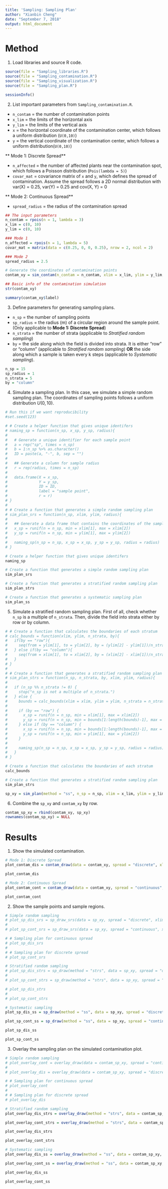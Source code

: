 ```yaml
---
title: 'Sampling: Sampling Plan'
author: "Xianbin Cheng"
date: "September 7, 2018"
output: html_document
---
```


# Method

1. Load libraries and source R code.

```r
source(file = "Sampling_libraries.R")
source(file = "Sampling_contamination.R")
source(file = "Sampling_visualization.R")
source(file = "Sampling_plan.R")
```

```r
sessionInfo()
```

2. List important parameters from `Sampling_contamination.R`.

* `n_contam` = the number of contamination points  
* `x_lim` = the limits of the horizontal axis  
* `y_lim` = the limits of the vertical axis  
* `x` = the horizontal coordinate of the contamination center, which follows a uniform distribution (`U(0,10)`)
* `y` = the vertical coordinate of the contamination center, which follows a uniform distribution(`U(0,10)`)  

** Mode 1: Discrete Spread** 

* `n_affected` = the number of affected plants near the contamination spot, which follows a Poisson distribution (`Pois(lambda = 5)`)   
* `covar_mat` = covariance matrix of `x` and `y`, which defines the spread of contamination. Assume the spread follows a 2D normal distribution with var(X) = 0.25, var(Y) = 0.25 and cov(X, Y) = 0  

** Mode 2: Continuous Spread**

* `spread_radius` = the radius of the contamination spread

```r
## The input parameters
n_contam = rpois(n = 1, lambda = 3)
x_lim = c(0, 10)
y_lim = c(0, 10)

### Mode 1
n_affected = rpois(n = 1, lambda = 5)
covar_mat = matrix(data = c(0.25, 0, 0, 0.25), nrow = 2, ncol = 2)

### Mode 2
spread_radius = 2.5
```

```r
# Generate the coordinates of contamination points
contam_xy = sim_contam(n_contam = n_contam, xlim = x_lim, ylim = y_lim, covariance = covar_mat, n_affected = n_affected, radius = spread_radius) 
```

```r
## Basic info of the contamination simulation
str(contam_xy)

summary(contam_xy$label)
```


3. Define parameters for generating sampling plans.

* `n_sp` = the number of sampling points
* `sp_radius` = the radius (m) of a circular region around the sample point. (Only applicable to **Mode 1: Discrete Spread**)
* `n_strata` = the number of strata (applicable to *Stratified random sampling*)
* `by` = the side along which the field is divided into strata. It is either "row" or "column" (applicable to *Stratified random sampling*) **OR** the side along which a sample is taken every k steps (applicable to *Systematic sampling*).

```r
n_sp = 15
sp_radius = 1
n_strata = 5
by = "column"
```

4. Simulate a sampling plan. In this case, we simulate a simple random sampling plan. The coordinates of sampling points follows a uniform distribution $U(0,10)$.

```r
# Run this if we want reproducibility
#set.seed(123)
```

```r
# # Create a helper function that gives unique identifers
# naming_sp = function(n_sp, x_sp, y_sp, radius){
#   
#   # Generate a unique identifier for each sample point
#   a = rep("sp", times = n_sp)
#   b = 1:n_sp %>% as.character()
#   ID = paste(a, "-", b, sep = "")
#   
#   ## Generate a column for sample radius
#   r = rep(radius, times = n_sp)
#   
#   data.frame(X = x_sp,
#              Y = y_sp,
#              ID = ID,
#              label = "sample point",
#              r = r)
# }
# 
# # Create a function that generates a simple random sampling plan
# sim_plan_srs = function(n_sp, xlim, ylim, radius){
#   
#   ## Generate a data frame that contains the coordinates of the sampling points
#   x_sp = runif(n = n_sp, min = xlim[1], max = xlim[2])
#   y_sp = runif(n = n_sp, min = ylim[1], max = ylim[2])
#   
#   naming_sp(n_sp = n_sp, x_sp = x_sp, y_sp = y_sp, radius = radius)
# }
```

```r
# Create a helper function that gives unique identifers
naming_sp

# Create a function that generates a simple random sampling plan
sim_plan_srs

# Create a function that generates a stratified random sampling plan
sim_plan_strs

# Create a function that generates a systematic sampling plan
sim_plan_ss
```


5. Simulate a stratified random sampling plan. First of all, check whether `n_sp` is a multiple of `n_strata`. Then, divide the field into strata either by row or by column.

```r
# # Create a function that calculates the boundaries of each stratum
# calc_bounds = function(xlim, ylim, n_strata, by){
#   if(by == "row"){
#     seq(from = ylim[1], to = ylim[2], by = (ylim[2] - ylim[1])/n_strata)
#   } else if(by == "column"){
#     seq(from = xlim[1], to = xlim[2], by = (xlim[2] - xlim[1])/n_strata)
#   }
# }
# 
# # Create a function that generates a stratified random sampling plan
# sim_plan_strs = function(n_sp, n_strata, by, xlim, ylim, radius){
#    
#   if (n_sp %% n_strata != 0) {
#     stop("n_sp is not a multiple of n_strata.")
#   } else {
#     bounds = calc_bounds(xlim = xlim, ylim = ylim, n_strata = n_strata, by = by)
#     
#     if (by == "row") {
#       x_sp = runif(n = n_sp, min = xlim[1], max = xlim[2])
#       y_sp = runif(n = n_sp, min = bounds[1:length(bounds)-1], max = bounds[2:length(bounds)])
#     } else if (by == "column") {
#       x_sp = runif(n = n_sp, min = bounds[1:length(bounds)-1], max = bounds[2:length(bounds)])
#       y_sp = runif(n = n_sp, min = ylim[1], max = ylim[2])
#     }
#     
#     naming_sp(n_sp = n_sp, x_sp = x_sp, y_sp = y_sp, radius = radius)
#   }
# }
```

```r
# Create a function that calculates the boundaries of each stratum
calc_bounds

# Create a function that generates a stratified random sampling plan
sim_plan_strs
```

```r
sp_xy = sim_plan(method = "ss", n_sp = n_sp, xlim = x_lim, ylim = y_lim, radius = sp_radius, by = by)
```


6. Combine the `sp_xy` and `contam_xy` by row.

```r
contam_sp_xy = rbind(contam_xy, sp_xy)
rownames(contam_sp_xy) = NULL
```

# Results

1. Show the simulated contamination.

```r
# Mode 1: Discrete Spread
plot_contam_dis = contam_draw(data = contam_xy, spread = "discrete", xlim = x_lim, ylim = y_lim)

plot_contam_dis

# Mode 2: Continuous Spread
plot_contam_cont = contam_draw(data = contam_xy, spread = "continuous", xlim = x_lim, ylim = y_lim)

plot_contam_cont
```

2. Show the sample points and sample regions.

```r
# Simple random sampling
# plot_sp_dis_srs = sp_draw_srs(data = sp_xy, spread = "discrete", xlim = x_lim, ylim = y_lim)
# 
# plot_sp_cont_srs = sp_draw_srs(data = sp_xy, spread = "continuous", xlim = x_lim, ylim = y_lim)
```

```r
# # Sampling plan for continuous spread
# plot_sp_dis_srs
# 
# # Sampling plan for discrete spread
# plot_sp_cont_srs
```

```r
# Stratified random sampling
# plot_sp_dis_strs = sp_draw(method = "strs", data = sp_xy, spread = "discrete", xlim = x_lim, ylim = y_lim, n_strata = n_strata, by = by)
# 
# plot_sp_cont_strs = sp_draw(method = "strs", data = sp_xy, spread = "continuous", xlim = x_lim, ylim = y_lim, n_strata = n_strata, by = by)
```

```r
# plot_sp_dis_strs
# 
# plot_sp_cont_strs
```

```r
# Systematic sampling
plot_sp_dis_ss = sp_draw(method = "ss", data = sp_xy, spread = "discrete", xlim = x_lim, ylim = y_lim, by = by)

plot_sp_cont_ss = sp_draw(method = "ss", data = sp_xy, spread = "continuous", xlim = x_lim, ylim = y_lim, by = by)
```

```r
plot_sp_dis_ss

plot_sp_cont_ss
```


3. Overlay the sampling plan on the simulated contamination plot.

```r
# Simple random sampling
# plot_overlay_cont = overlay_draw(data = contam_sp_xy, spread = "continuous", xlim = x_lim, ylim = y_lim)
# 
# plot_overlay_dis = overlay_draw(data = contam_sp_xy, spread = "discrete", xlim = x_lim, ylim = y_lim)
```

```r
# # Sampling plan for continuous spread
# plot_overlay_cont
# 
# # Sampling plan for discrete spread
# plot_overlay_dis
```

```r
# Stratified random sampling
plot_overlay_dis_strs = overlay_draw(method = "strs", data = contam_sp_xy, spread = "discrete", xlim = x_lim, ylim = y_lim, n_strata = n_strata, by = by)

plot_overlay_cont_strs = overlay_draw(method = "strs", data = contam_sp_xy, spread = "continuous", xlim = x_lim, ylim = y_lim, n_strata = n_strata, by = by)
```

```r
plot_overlay_dis_strs

plot_overlay_cont_strs
```

```r
# Systematic sampling
plot_overlay_dis_ss = overlay_draw(method = "ss", data = contam_sp_xy, spread = "discrete", xlim = x_lim, ylim = y_lim)

plot_overlay_cont_ss = overlay_draw(method = "ss", data = contam_sp_xy, spread = "continuous", xlim = x_lim, ylim = y_lim)
```

```r
plot_overlay_dis_ss

plot_overlay_cont_ss
```

